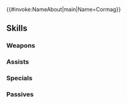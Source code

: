 {{#invoke:NameAbout|main|Name=Cormag}}{{HeroPage Tabs}}
{{Hero Infobox
|Name=Cormag
|Title=Aloof Lanceman
|WeaponType=Blue Lance
|Origin=Fire Emblem: The Sacred Stones
|Gender=Male
|MoveType=Flying
|actorJP=関幸司
|actorEN=Brad Venable
|artist=argon
|additionDate=November 6, 2019
|releaseDate=November 11, 2019
|TagID=クーガー
|InternalID=446
|Properties=ghb,limited
|cv1=7
|cv2=301100
|description=A wyvern knight of Grado and younger brother of the Sunstone, Glen. Although he left his army behind, he fights with love and pride for his homeland. Appears in Fire Emblem: The Sacred Stones.
}}
{{Stats Page
|Lv1HP=18|Lv1ATK=10|Lv1SPD=6|Lv1DEF=12|Lv1RES=4
|GRHP=55|GRATK=60|GRSPD=60|GRDEF=50|GRRES=45
}}
==Skills==
===Weapons===
{{Weapons Table
|weapon1=Iron Lance
|weapon1Default=1
|weapon1Unlock=1
|weapon2=Steel Lance
|weapon2Default=3
|weapon2Unlock=2
|weapon3=Slaying Lance
|weapon3Default=4
|weapon3Unlock=3
|weapon4=Slaying Lance+
|weapon4Default=5
|weapon4Unlock=5
|weapon5=Revenger Lance
|weapon5Default=
|weapon5Unlock=5
}}
===Assists===
{{Assists Table}}
===Specials===
{{Specials Table
|special1=Glowing Ember
|special1Default=4
|special1Unlock=3
|special2=Ignis
|special2Default=
|special2Unlock=4
}}
===Passives===
{{Passives Table
|passiveB1=Dull Close 1
|passiveB2=Dull Close 2
|passiveB3=Dull Close 3
|passiveB1Unlock=1
|passiveB2Unlock=2
|passiveB3Unlock=4
|passiveC1=Def Opening 1
|passiveC2=Def Opening 2
|passiveC3=Def Opening 3
|passiveC1Unlock=3
|passiveC2Unlock=4
|passiveC3Unlock=5
}}
{{Heroes Navbox}}